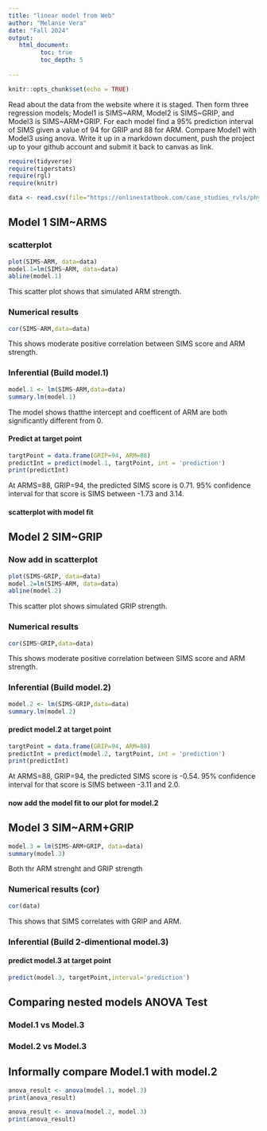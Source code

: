 ```yaml
---
title: "linear model from Web"
author: "Melanie Vera"
date: "Fall 2024"
output:
   html_document:
         toc: true
         toc_depth: 5
        
---
```


```r
knitr::opts_chunk$set(echo = TRUE)
```

Read about the data from the website where it is staged.  Then form three regression models; Model1 is SIMS~ARM, Model2 is SIMS~GRIP, and Model3 is SIMS~ARM+GRIP. For each model find a 95% prediction interval of SIMS given a value of 94  for GRIP and 88 for ARM. Compare Model1 with Model3 using anova. Write it up in a markdown document, push the project up to your github account and submit it back to canvas as link. 

 


```r
require(tidyverse)
require(tigerstats)
require(rgl)
require(knitr)

```

```r
data <- read.csv(file="https://onlinestatbook.com/case_studies_rvls/physical_strength/data.txt",sep="",header=TRUE)  

```

## Model 1 SIM~ARMS

### scatterplot

```r
plot(SIMS~ARM, data=data)
model.1=lm(SIMS~ARM, data=data)
abline(model.1)
```

This scatter plot shows that simulated ARM strength.

### Numerical results

```r
cor(SIMS~ARM,data=data)
```

This shows moderate positive correlation between SIMS score and ARM strength.

### Inferential  (Build model.1)

```r
model.1 <- lm(SIMS~ARM,data=data)
summary.lm(model.1)
```

The model shows thatthe intercept and coefficent of ARM are both significantly different from 0.

#### Predict at target point

```r
targtPoint = data.frame(GRIP=94, ARM=88)
predictInt = predict(model.1, targtPoint, int = 'prediction')
print(predictInt)
```

At ARMS=88, GRIP=94, the predicted SIMS score is 0.71. 95% confidence interval for that score is SIMS between -1.73 and 3.14. 

#### scatterplot with model fit
  

## Model 2 SIM~GRIP



### Now add in scatterplot

```r
plot(SIMS~GRIP, data=data)
model.2=lm(SIMS~ARM, data=data)
abline(model.2)
```

This scatter plot shows simulated GRIP strength.

### Numerical results 

```r
cor(SIMS~GRIP,data=data)
```

This shows moderate positive correlation between SIMS score and ARM strength.

### Inferential  (Build model.2)
  
```r
model.2 <- lm(SIMS~GRIP,data=data)
summary.lm(model.2)
```



#### predict model.2 at target point

```r
targtPoint = data.frame(GRIP=94, ARM=88)
predictInt = predict(model.2, targtPoint, int = 'prediction')
print(predictInt)
```

At ARMS=88, GRIP=94, the predicted SIMS score is -0.54. 95% confidence interval for that score is SIMS between -3.11 and 2.0.

#### now add the model fit to our plot for model.2
  


## Model 3 SIM~ARM+GRIP

```r
model.3 = lm(SIMS~ARM+GRIP, data=data)
summary(model.3)
```

Both thr ARM strenght and GRIP strength

### Numerical results (cor)

```r
cor(data)
```

This shows that SIMS correlates with GRIP and ARM.

### Inferential  (Build 2-dimentional model.3)

#### predict model.3 at target point
  
```r
predict(model.3, targetPoint,interval='prediction')
```


## Comparing nested models ANOVA Test

### Model.1 vs Model.3
### Model.2 vs Model.3

## Informally compare Model.1 with model.2

```r
anova_result <- anova(model.1, model.3)
print(anova_result)
```

```r
anova_result <- anova(model.2, model.3)
print(anova_result)
```